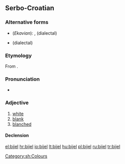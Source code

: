 ==Serbo-Croatian==

===Alternative forms===
* (''Ekavian''): {{l|sh|beo|bȅo}}, {{l|sh|bel|bȇl}} (dialectal)
* {{l|sh|bio|bȉo}} (dialectal)

===Etymology===
From {{proto|Slavic|bělъ|lang=sh}}.

===Pronunciation===
* {{IPA|/bjêːl/|lang=sh}}

===Adjective===
{{sh-adjective|head=bijȇl|def=bijeli|def_a=bijȇlī|comp=bjelji|comp_a=bjèljī|r|бијел|бије̑л}}

# [[white]]
# [[blank]]
# [[blanched]]

====Declension====
{{sh-adj-full|bijel|o|bjelj|e}}

[[Category:sh:Colours]]

[[el:bijel]]
[[hr:bijel]]
[[io:bijel]]
[[lt:bijel]]
[[hu:bijel]]
[[pl:bijel]]
[[ru:bijel]]
[[tr:bijel]]